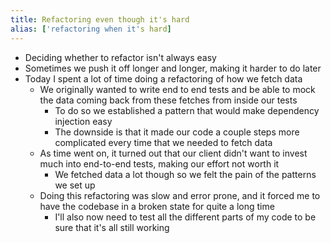 ```yaml
---
title: Refactoring even though it's hard
alias: ['refactoring when it's hard]
---
```


- Deciding whether to refactor isn't always easy
- Sometimes we push it off longer and longer, making it harder to do later
- Today I spent a lot of time doing a refactoring of how we fetch data
  - We originally wanted to write end to end tests and be able to mock the data
    coming back from these fetches from inside our tests
    - To do so we established a pattern that would make dependency injection
      easy
    - The downside is that it made our code a couple steps more complicated
      every time that we needed to fetch data
  - As time went on, it turned out that our client didn't want to invest much
    into end-to-end tests, making our effort not worth it
    - We fetched data a lot though so we felt the pain of the patterns we set up
  - Doing this refactoring was slow and error prone, and it forced me to have
    the codebase in a broken state for quite a long time
    - I'll also now need to test all the different parts of my code to be sure
      that it's all still working
